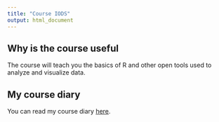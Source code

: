 ```yaml
---
title: "Course IODS"
output: html_document
---
```


## Why is the course useful 
The course will teach you the basics of R and other open tools used to analyze and visualize data.

## My course diary

You can read my course diary [here](https://laurveni.github.io/IODS-project/).
